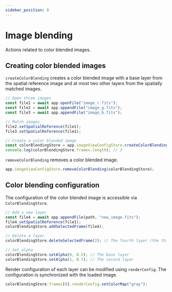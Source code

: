 ```yaml
---
sidebar_position: 8
---
```


# Image blending

Actions related to color blended images.

## Creating color blended images

<ApiLink path="/.-stores/class/ImageViewConfigStore/#createColorBlending">`createColorBlending`</ApiLink> creates a color blended image with a base layer from the spatial reference image and at most two other layers from the spatially matched
images.

```javascript
// Open three images
const file1 = await app.openFile("image_r.fits");
const file2 = await app.appendFile("image_g.fits");
const file3 = await app.appendFile("image_b.fits");

// Match images
file2.setSpatialReference(file1);
file3.setSpatialReference(file1);

// Create a color blended image
const colorBlendingStore = app.imageViewConfigStore.createColorBlending();
console.log(colorBlendingStore.frames.length); // 3
```

<ApiLink path="/.-stores/class/ImageViewConfigStore/#removeColorBlending">`removeColorBlending`</ApiLink> removes a color blended image.

```javascript
app.imageViewConfigStore.removeColorBlending(colorBlendingStore);
```

## Color blending configuration

The configuration of the color blended image is accessible via <ApiLink path="/.-stores/class/ColorBlendingStore">`ColorBlendingStore`</ApiLink>.

```javascript
// Add a new layer
const file4 = await app.appendFile(path, "new_image.fits");
file4.setSpatialReference(file1);
colorBlendingStore.addSelectedFrame(file4);

// Delete a layer
colorBlendingStore.deleteSelectedFrame(2); // The fourth layer (the third selected layer)

// Set alpha
colorBlendingStore.setAlpha(0, 0.5); // The base layer
colorBlendingStore.setAlpha(1, 0.7); // The second layer
```

Render configuration of each layer can be modified using <ApiLink path="/.-stores/class/RenderConfigStore">`renderConfig`</ApiLink>. The configuration is synchronized with the loaded image.

```javascript
colorBlendingStore.frames[0].renderConfig.setColorMap("gray");
```
